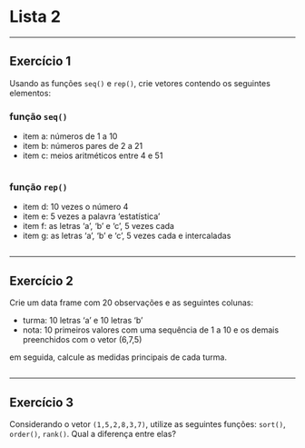 # Lista 2


---

## Exercício 1

Usando as funções `seq()` e `rep()`, crie vetores contendo os seguintes elementos:

### função `seq()`

- item a: números de 1 a 10
- item b: números pares de 2 a 21
- item c: meios aritméticos entre  4 e 51

```r

```


### função `rep()`

- item d: 10 vezes o número 4
- item e: 5 vezes a palavra 'estatística'
- item f: as letras 'a', 'b' e 'c', 5 vezes cada
- item g: as letras 'a', 'b' e 'c', 5 vezes cada e intercaladas

```r

```


---

## Exercício 2

Crie um data frame com 20 observações e as seguintes colunas:

- turma: 10 letras 'a' e 10 letras 'b'
- nota: 10 primeiros valores com uma sequência de 1 a 10 e os demais preenchidos com o vetor (6,7,5) 

em seguida, calcule as medidas principais de cada turma.

```r

```


---

## Exercício 3

Considerando o vetor `(1,5,2,8,3,7)`, utilize as seguintes funções: `sort()`, `order()`, `rank()`. Qual a diferença entre elas?


```r

```

